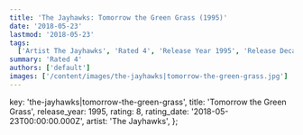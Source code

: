 ```yaml
---
title: 'The Jayhawks: Tomorrow the Green Grass (1995)'
date: '2018-05-23'
lastmod: '2018-05-23'
tags:
  ['Artist The Jayhawks', 'Rated 4', 'Release Year 1995', 'Release Decade 1990']
summary: 'Rated 4'
authors: ['default']
images: ['/content/images/the-jayhawks|tomorrow-the-green-grass.jpg']
---
```


  key: 'the-jayhawks|tomorrow-the-green-grass',
  title: 'Tomorrow the Green Grass',
  release_year: 1995,
  rating: 8,
  rating_date: '2018-05-23T00:00:00.000Z',
  artist: 'The Jayhawks',
};

<MusicRating data={data} />
